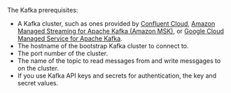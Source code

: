 The Kafka prerequisites:

- A Kafka cluster, such as ones provided by [Confluent Cloud](https://www.confluent.io/confluent-cloud), [Amazon Managed Streaming for Apache Kafka (Amazon MSK)](https://aws.amazon.com/msk/), or [Google Cloud Managed Service for Apache Kafka](https://cloud.google.com/products/managed-service-for-apache-kafka).
- The hostname of the bootstrap Kafka cluster to connect to.  
- The port number of the cluster.
- The name of the topic to read messages from and write messgages to on the cluster. 
- If you use Kafka API keys and secrets for authentication, the key and secret values.